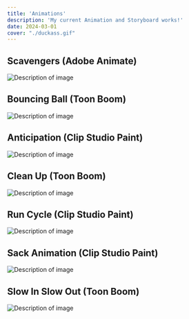 ```yaml
---
title: 'Animations'
description: 'My current Animation and Storyboard works!'
date: 2024-03-01
cover: "./duckass.gif"
---
```


## Scavengers (Adobe Animate)
<div class="image-container">
  <img src="/src/content/blog/en/animation/so-much-scavs.gif" alt="Description of image" />
</div>

## Bouncing Ball (Toon Boom)
<div class="image-container">
  <img src="/src/content/blog/en/animation/ball.gif" alt="Description of image" />
</div>

## Anticipation (Clip Studio Paint)
<div class="image-container">
  <img src="/src/content/blog/en/animation/disney hopefully.gif" alt="Description of image" />
</div>

## Clean Up (Toon Boom)
<div class="image-container">
  <img src="/src/content/blog/en/animation/duckass.gif" alt="Description of image" />
</div>

## Run Cycle (Clip Studio Paint)
<div class="image-container">
  <img src="/src/content/blog/en/animation/RUNNINGMAN.gif" alt="Description of image" />
</div>

## Sack Animation (Clip Studio Paint)
<div class="image-container">
  <img src="/src/content/blog/en/animation/SACK.gif" alt="Description of image" />
</div>

## Slow In Slow Out (Toon Boom)
<div class="image-container">
  <img src="/src/content/blog/en/animation/slowinslowout.gif" alt="Description of image" />
</div>

